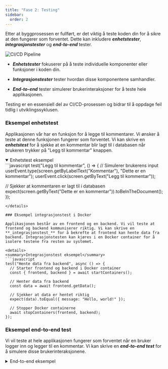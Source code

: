 ```yaml
---
title: "Fase 2: Testing"
sidebar:
  order: 2
---
```


Etter at byggprosessen er fullført, er det viktig å teste koden din for å sikre at den fungerer som forventet.
Dette kan inkludere **_enhetstester_**, **_integrasjonstester_** og **_end-to-end_** tester.

![CI/CD Pipeline](../../../../assets/images/Test.png)

- **_Enhetstester_** fokuserer på å teste individuelle komponenter eller funksjoner i koden din.

- **_Integrasjonstester_** tester hvordan disse komponentene samhandler.

- **_End-to-end_** tester simulerer brukerinteraksjoner for å teste hele applikasjonen.

Testing er en essensiell del av CI/CD-prosessen og bidrar til å oppdage feil tidlig i utviklingssyklusen.

### Eksempel enhetstest

Applikasjonen vår har en funksjon for å legge til kommentarer. Vi ønsker å teste at denne funksjonen fungerer som forventet. Vi kan skrive en **_enhetstest_** for å sjekke at en kommentar blir lagt til i databasen når brukeren trykker på "Legg til kommentar" knappen.

<details open>
<summary>Enhetstest eksempel</summary>
```javascript
test("Legg til kommentar", () => {
  // Simulerer brukerens input
  userEvent.type(screen.getByLabelText("Kommentar"), "Dette er en kommentar");
  userEvent.click(screen.getByText("Legg til kommentar"));

// Sjekker at kommentaren er lagt til i databasen
expect(screen.getByText("Dette er en kommentar")).toBeInTheDocument();
});

````
</details>

### Eksempel integrasjonstest i Docker

Applikasjonen består av en frontend og en backend. Vi vil teste at frontend og backend kommuniserer riktig. Vi kan skrive en **_integrasjonstest_** for å bekrefte at frontend kan hente data fra backend. Integrasjonstesten kan kjøres i en Docker container for å isolere testene fra resten av systemet.

<details>
<summary>Integrasjonstest eksempel</summary>
```javascript
test("Hente data fra backend", async () => {
  // Starter frontend og backend i Docker container
  const { frontend, backend } = await startContainers();

  // Henter data fra backend
  const data = await frontend.getData();

  // Sjekker at data er hentet riktig
  expect(data).toEqual({ message: "Hello, world!" });

  // Stopper Docker containerne
  await stopContainers(frontend, backend);
});
````

</details>

### Eksempel end-to-end test

Vi vil teste at hele applikasjonen fungerer som forventet når en bruker logger inn og legger til en kommentar.
Vi kan skrive en **_end-to-end test_** for å simulere disse brukerinteraksjonene.

<details>
<summary>End-to-end eksempel</summary>
```javascript
test("Legg til kommentar etter innlogging", async () => {
  // Simulerer brukerens innlogging
  userEvent.type(screen.getByLabelText("Brukernavn"), "testbruker");
  userEvent.type(screen.getByLabelText("Passord"), "hemmelig");
  userEvent.click(screen.getByText("Logg inn"));

// Simulerer brukerens input
userEvent.type(screen.getByLabelText("Kommentar"), "Dette er en kommentar");
userEvent.click(screen.getByText("Legg til kommentar"));

// Sjekker at kommentaren er lagt til i databasen
expect(screen.getByText("Dette er en kommentar")).toBeInTheDocument();
});

```
</details>


<SelectCorrect
  question="Hva er formålet med enhetstester?"
  wrong2="Å teste hele applikasjonen fra start"
  correct="Å teste individuelle komponenter eller funksjoner i koden."
  wrong1="Å teste hvordan komponentene samhandler."
/>


<LikeThisPage />
```

